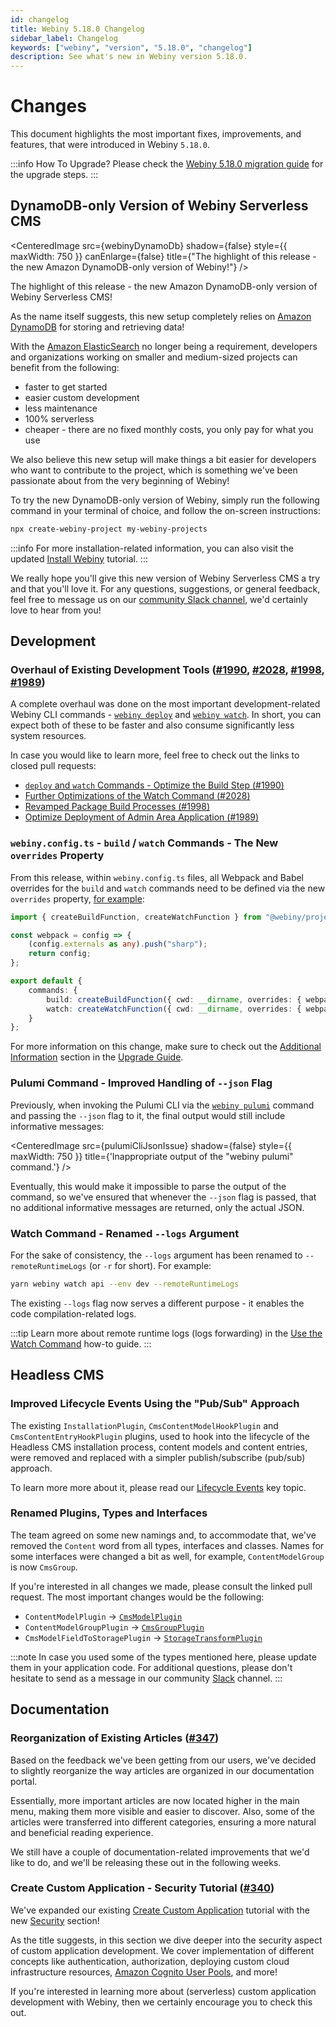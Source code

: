 ```yaml
---
id: changelog
title: Webiny 5.18.0 Changelog
sidebar_label: Changelog
keywords: ["webiny", "version", "5.18.0", "changelog"]
description: See what's new in Webiny version 5.18.0.
---
```



# Changes

This document highlights the most important fixes, improvements, and features, that were introduced in Webiny `5.18.0`.

:::info How To Upgrade?
Please check the [Webiny 5.18.0 migration guide](/docs/release-notes/5.18.0/upgrade-guide) for the upgrade steps.
:::

## DynamoDB-only Version of Webiny Serverless CMS

<CenteredImage
  src={webinyDynamoDb}
  shadow={false}
  style={{ maxWidth: 750 }}
  canEnlarge={false}
  title={"The highlight of this release - the new Amazon DynamoDB-only version of Webiny!"}
/>

The highlight of this release - the new Amazon DynamoDB-only version of Webiny Serverless CMS!

As the name itself suggests, this new setup completely relies on [Amazon DynamoDB](https://aws.amazon.com/dynamodb/) for storing and retrieving data!

With the [Amazon ElasticSearch](https://aws.amazon.com/opensearch-service/the-elk-stack/what-is-elasticsearch/) no longer being a requirement, developers and organizations working on smaller and medium-sized projects can benefit from the following:

- faster to get started
- easier custom development
- less maintenance
- 100% serverless
- cheaper - there are no fixed monthly costs, you only pay for what you use

We also believe this new setup will make things a bit easier for developers who want to contribute to the project, which is something we've been passionate about from the very beginning of Webiny!

To try the new DynamoDB-only version of Webiny, simply run the following command in your terminal of choice, and follow the on-screen instructions:

```bash
npx create-webiny-project my-webiny-projects
```

:::info
For more installation-related information, you can also visit the updated [Install Webiny](/docs/tutorials/install-webiny) tutorial.
:::

We really hope you'll give this new version of Webiny Serverless CMS a try and that you'll love it. For any questions, suggestions, or general feedback, feel free to message us on our [community Slack channel](https://www.webiny.com/slack), we'd certainly love to hear from you!

## Development

### Overhaul of Existing Development Tools ([#1990](https://github.com/webiny/webiny-js/pull/1990), [#2028](https://github.com/webiny/webiny-js/pull/2028), [#1998](https://github.com/webiny/webiny-js/pull/1998), [#1989](https://github.com/webiny/webiny-js/pull/1989))

A complete overhaul was done on the most important development-related Webiny CLI commands - [`webiny deploy`](/docs/how-to-guides/deployment/deploy-your-project) and [`webiny watch`](/docs/how-to-guides/use-watch-command). In short, you can expect both of these to be faster and also consume significantly less system resources.

In case you would like to learn more, feel free to check out the links to closed pull requests:

- [`deploy` and `watch` Commands - Optimize the Build Step (#1990)](https://github.com/webiny/webiny-js/pull/1990)
- [Further Optimizations of the Watch Command (#2028)](https://github.com/webiny/webiny-js/pull/2028)
- [Revamped Package Build Processes (#1998)](https://github.com/webiny/webiny-js/pull/1998)
- [Optimize Deployment of Admin Area Application (#1989)](https://github.com/webiny/webiny-js/pull/1989)

### `webiny.config.ts` - `build` / `watch` Commands - The New `overrides` Property

From this release, within `webiny.config.ts` files, all Webpack and Babel overrides for the `build` and `watch` commands need to be defined via the new `overrides` property, [for example](https://github.com/webiny/webiny-js/blob/v5/packages/cwp-template-aws/template/common/api/code/fileManager/transform/webiny.config.ts#L10-L11):

```ts title="api/code/fileManager/transform/webiny.config.ts" {10-11}
import { createBuildFunction, createWatchFunction } from "@webiny/project-utils";

const webpack = config => {
    (config.externals as any).push("sharp");
    return config;
};

export default {
    commands: {
        build: createBuildFunction({ cwd: __dirname, overrides: { webpack } }),
        watch: createWatchFunction({ cwd: __dirname, overrides: { webpack } })
    }
};
```

For more information on this change, make sure to check out the [Additional Information](/docs/release-notes/5.18.0/upgrade-guide#additional-information) section in the [Upgrade Guide](/docs/release-notes/5.18.0/upgrade-guide).

### Pulumi Command - Improved Handling of `--json` Flag

Previously, when invoking the Pulumi CLI via the [`webiny pulumi`](/docs/key-topics/webiny-cli#yarn-webiny-pulumi-folder---env-env----command) command and passing the `--json` flag to it, the final output would still include informative messages:

<CenteredImage
  src={pulumiCliJsonIssue}
  shadow={false}
  style={{ maxWidth: 750 }}
  title={'Inappropriate output of the "webiny pulumi" command.'}
/>

Eventually, this would make it impossible to parse the output of the command, so we've ensured that whenever the `--json` flag is passed, that no additional informative messages are returned, only the actual JSON.

### Watch Command - Renamed `--logs` Argument

For the sake of consistency, the `--logs` argument has been renamed to `--remoteRuntimeLogs` (or `-r` for short). For example:

```bash
yarn webiny watch api --env dev --remoteRuntimeLogs
```

The existing `--logs` flag now serves a different purpose - it enables the code compilation-related logs.

:::tip
Learn more about remote runtime logs (logs forwarding) in the [Use the Watch Command](/docs/how-to-guides/use-watch-command#enabling-logs-forwarding) how-to guide.
:::

## Headless CMS

### Improved Lifecycle Events Using the "Pub/Sub" Approach

The existing `InstallationPlugin`, `CmsContentModelHookPlugin` and `CmsContentEntryHookPlugin` plugins, used to hook into the lifecycle of the Headless CMS installation process, content models and content entries, were removed and replaced with a simpler publish/subscribe (pub/sub) approach.

To learn more more about it, please read our [Lifecycle Events](/docs/key-topics/headless-cms/lifecycle-events) key topic.

### Renamed Plugins, Types and Interfaces

The team agreed on some new namings and, to accommodate that, we've removed the `Content` word from all types, interfaces and classes.
Names for some interfaces were changed a bit as well, for example, `ContentModelGroup` is now `CmsGroup`.

If you're interested in all changes we made, please consult the linked pull request. The most important changes would be the following:

- `ContentModelPlugin` → [`CmsModelPlugin`](https://github.com/webiny/webiny-js/blob/next/packages/api-headless-cms/src/content/plugins/CmsModelPlugin.ts#L9)
- `ContentModelGroupPlugin` → [`CmsGroupPlugin`](https://github.com/webiny/webiny-js/blob/next/packages/api-headless-cms/src/content/plugins/CmsGroupPlugin.ts#L8)
- `CmsModelFieldToStoragePlugin` → [`StorageTransformPlugin`](https://github.com/webiny/webiny-js/blob/next/packages/api-headless-cms/src/content/plugins/storage/StorageTransformPlugin.ts#L26)

:::note
In case you used some of the types mentioned here, please update them in your application code. For additional questions, please don't hesitate to send as a message in our community [Slack](https://www.webiny.com/slack) channel.
:::

<!--

## Page Builder

### Button Page Element - Ability to Register A Custom Callback Handler ([#2022](https://github.com/webiny/webiny-js/pull/2022))

Prior to this release, we could say the Button page element was a bit "basic", since it was only capable of representing a link and nothing else. But, not anymore.

Thanks to [@econtentmaps](https://github.com/econtentmaps), the button can now also be configured to execute a piece of code, that you previously registered via the new [`PbButtonElementClickHandlerPlugin`](https://github.com/webiny/webiny-js/blob/next/packages/app-page-builder/src/types.ts#L256) plugin.

[IMAGE]

-->

## Documentation

### Reorganization of Existing Articles ([#347](https://github.com/webiny/docs.webiny.com/pull/347))

Based on the feedback we've been getting from our users, we've decided to slightly reorganize the way articles are organized in our documentation portal.

Essentially, more important articles are now located higher in the main menu, making them more visible and easier to discover. Also, some of the articles were transferred into different categories, ensuring a more natural and beneficial reading experience.

We still have a couple of documentation-related improvements that we'd like to do, and we'll be releasing these out in the following weeks.

### Create Custom Application - Security Tutorial ([#340](https://github.com/webiny/docs.webiny.com/pull/340))

We've expanded our existing [Create Custom Application](/docs/tutorials/create-custom-application/introduction) tutorial with the new [Security](#) section!

As the title suggests, in this section we dive deeper into the security aspect of custom application development. We cover implementation of different concepts like authentication, authorization, deploying custom cloud infrastructure resources, [Amazon Cognito User Pools](https://docs.aws.amazon.com/cognito/latest/developerguide/cognito-user-identity-pools.html), and more!

If you're interested in learning more about (serverless) custom application development with Webiny, then we certainly encourage you to check this out.
